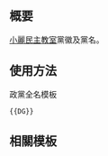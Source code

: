 {{NoteTA/MediaWiki}}{{Documentation subpage}}<!-- 在本行下編輯模板說明 -->

== 概要 ==
[[小麗民主教室]]黨徽及黨名。

== 使用方法 ==
;政黨全名模板
 <pre>{{DG}}</pre>
<!--
;政黨簡稱模板
 <pre>{{DG/short}}</pre>
-->

== 相關模板 ==
{{香港政黨模板}}